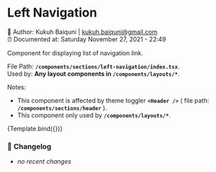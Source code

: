 
<Meta
  component={LeftNavigation}
  title="Components/sections/left-navigation/main"
/>


# Left Navigation

📓 Author: Kukuh Baiquni | <kukuh.baiquni@gmail.com> <br/>
⏰ Documented at: Saturday November 27, 2021 - 22:49

Component for displaying list of navigation link.

File Path: **`/components/sections/left-navigation/index.tsx`**. <br/>
Used by: **Any layout components in `/components/layouts/*`**.

Notes:

- This component is affected by theme toggler **`<Header />`** ( file path: **`/components/sections/header`** ).
- This component only used by **`/components/layouts/*`**.

<Canvas>
  <Story name="main">{Template.bind({})}</Story>
</Canvas>

### 📝 **Changelog**

- _no recent changes_
